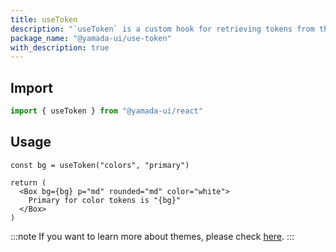 ```yaml
---
title: useToken
description: "`useToken` is a custom hook for retrieving tokens from the theme."
package_name: "@yamada-ui/use-token"
with_description: true
---
```


## Import

```ts
import { useToken } from "@yamada-ui/react"
```

## Usage

```tsx functional=true
const bg = useToken("colors", "primary")

return (
  <Box bg={bg} p="md" rounded="md" color="white">
    Primary for color tokens is "{bg}"
  </Box>
)
```

:::note
If you want to learn more about themes, please check [here](/styled-system/theming).
:::
